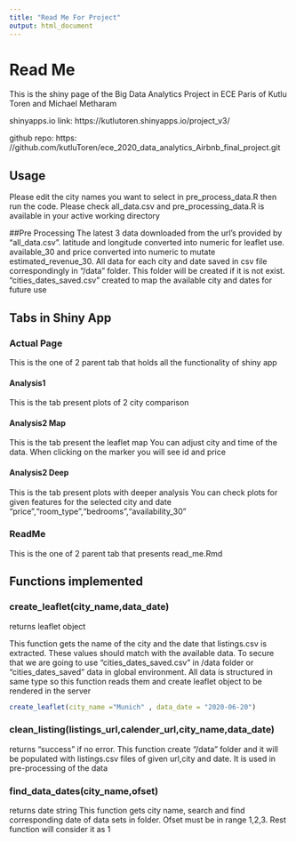 ---
title: "Read Me For Project"
output: html_document
---

# Read Me

This is the shiny page of the Big Data Analytics Project in ECE Paris of 
Kutlu Toren and Michael Metharam

shinyapps.io link: https://kutlutoren.shinyapps.io/project_v3/

github repo: https: //github.com/kutluToren/ece_2020_data_analytics_Airbnb_final_project.git

## Usage
Please edit the city names you want to select in pre_process_data.R then run the code. Please check all_data.csv and pre_processing_data.R is available in your active working directory

##Pre Processing
The latest 3 data downloaded from the url's provided by "all_data.csv". latitude and longitude converted into numeric for leaflet use. available_30 and price converted into numeric to mutate estimated_revenue_30. All data for each city and date saved in csv file correspondingly in "/data" folder. This folder will be created if it is not exist. "cities_dates_saved.csv" created to map the available city and dates for future use

## Tabs in Shiny App

### Actual Page
This is the one of 2 parent tab that holds all the functionality of shiny app

#### Analysis1
This is the tab present plots of 2 city comparison

#### Analysis2 Map
This is the tab present the leaflet map
You can adjust city and time of the data. When clicking on the marker you will see id and price

#### Analysis2 Deep
This is the tab present plots with deeper analysis
You can check plots for given features for the selected city and date "price","room_type","bedrooms","availability_30" 

### ReadMe
This is the one of 2 parent tab that presents read_me.Rmd


## Functions implemented

### create_leaflet(city_name,data_date) 
returns leaflet object

This function gets the name of the city and the date that listings.csv is extracted. These values should match with the available data. To secure that we are going to use "cities_dates_saved.csv" in /data folder or "cities_dates_saved" data in global environment. All data is structured in same type so this function reads them and create leaflet object to be rendered in the server

```{r eval=FALSE, include=TRUE}

create_leaflet(city_name ="Munich" , data_date = "2020-06-20")

```

### clean_listing(listings_url,calender_url,city_name,data_date) 
returns "success" if no error. 
This function create "/data" folder and it will be populated with listings.csv files of given url,city and date. It is used in pre-processing of the data

### find_data_dates(city_name,ofset)
returns date string
This function gets city name, search and find corresponding date of data sets in folder. Ofset must be  in range 1,2,3. Rest function will consider it as 1


